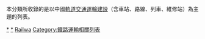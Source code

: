 本分類所收錄的是以中國[[軌道交通運輸建設|軌道交通運輸建設]]（含車站、路線、列車、維修站）為主題的列表。
[[Category:中國鐵路|*]]
[[Category:中華人民共和國鐵路|*]]
[[Category:中國交通列表|Railwa]]
[[Category:鐵路運輸相關列表|Category:鐵路運輸相關列表]]